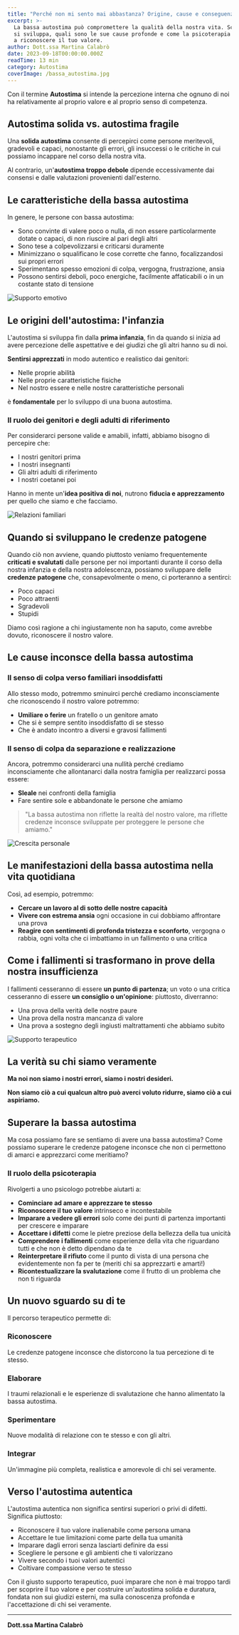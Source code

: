 ```yaml
---
title: "Perché non mi sento mai abbastanza? Origine, cause e conseguenze della bassa Autostima"
excerpt: >-
  La bassa autostima può compromettere la qualità della nostra vita. Scopri come 
  si sviluppa, quali sono le sue cause profonde e come la psicoterapia può aiutarti 
  a riconoscere il tuo valore.
author: Dott.ssa Martina Calabrò
date: 2023-09-18T00:00:00.000Z
readTime: 13 min
category: Autostima
coverImage: /bassa_autostima.jpg
---
```


Con il termine **Autostima** si intende la percezione interna che ognuno di noi ha relativamente al proprio valore e al proprio senso di competenza.

## Autostima solida vs. autostima fragile

Una **solida autostima** consente di percepirci come persone meritevoli, gradevoli e capaci, nonostante gli errori, gli insuccessi o le critiche in cui possiamo incappare nel corso della nostra vita. 

Al contrario, un'**autostima troppo debole** dipende eccessivamente dai consensi e dalle valutazioni provenienti dall'esterno.

## Le caratteristiche della bassa autostima

In genere, le persone con bassa autostima:

- Sono convinte di valere poco o nulla, di non essere particolarmente dotate o capaci, di non riuscire al pari degli altri
- Sono tese a colpevolizzarsi e criticarsi duramente
- Minimizzano o squalificano le cose corrette che fanno, focalizzandosi sui propri errori
- Sperimentano spesso emozioni di colpa, vergogna, frustrazione, ansia
- Possono sentirsi deboli, poco energiche, facilmente affaticabili o in un costante stato di tensione

![Supporto emotivo](/counseling-support-guidance-warm-colors.jpg)

## Le origini dell'autostima: l'infanzia

L'autostima si sviluppa fin dalla **prima infanzia**, fin da quando si inizia ad avere percezione delle aspettative e dei giudizi che gli altri hanno su di noi. 

**Sentirsi apprezzati** in modo autentico e realistico dai genitori:

- Nelle proprie abilità
- Nelle proprie caratteristiche fisiche
- Nel nostro essere e nelle nostre caratteristiche personali

è **fondamentale** per lo sviluppo di una buona autostima.

### Il ruolo dei genitori e degli adulti di riferimento

Per considerarci persone valide e amabili, infatti, abbiamo bisogno di percepire che:

- I nostri genitori prima
- I nostri insegnanti
- Gli altri adulti di riferimento
- I nostri coetanei poi

Hanno in mente un'**idea positiva di noi**, nutrono **fiducia e apprezzamento** per quello che siamo e che facciamo.

![Relazioni familiari](/family-relationships-connection-warmth.jpg)

## Quando si sviluppano le credenze patogene

Quando ciò non avviene, quando piuttosto veniamo frequentemente **criticati e svalutati** dalle persone per noi importanti durante il corso della nostra infanzia e della nostra adolescenza, possiamo sviluppare delle **credenze patogene** che, consapevolmente o meno, ci porteranno a sentirci:

- Poco capaci
- Poco attraenti
- Sgradevoli
- Stupidi

Diamo così ragione a chi ingiustamente non ha saputo, come avrebbe dovuto, riconoscere il nostro valore.

## Le cause inconsce della bassa autostima

### Il senso di colpa verso familiari insoddisfatti

Allo stesso modo, potremmo sminuirci perché crediamo inconsciamente che riconoscendo il nostro valore potremmo:

- **Umiliare o ferire** un fratello o un genitore amato
- Che si è sempre sentito insoddisfatto di se stesso
- Che è andato incontro a diversi e gravosi fallimenti

### Il senso di colpa da separazione e realizzazione

Ancora, potremmo considerarci una nullità perché crediamo inconsciamente che allontanarci dalla nostra famiglia per realizzarci possa essere:

- **Sleale** nei confronti della famiglia
- Fare sentire sole e abbandonate le persone che amiamo

> "La bassa autostima non riflette la realtà del nostro valore, ma riflette credenze inconsce sviluppate per proteggere le persone che amiamo."

![Crescita personale](/personal-growth-transformation-positive.jpg)

## Le manifestazioni della bassa autostima nella vita quotidiana

Così, ad esempio, potremmo:

- **Cercare un lavoro al di sotto delle nostre capacità**
- **Vivere con estrema ansia** ogni occasione in cui dobbiamo affrontare una prova
- **Reagire con sentimenti di profonda tristezza e sconforto**, vergogna o rabbia, ogni volta che ci imbattiamo in un fallimento o una critica

## Come i fallimenti si trasformano in prove della nostra insufficienza

I fallimenti cesseranno di essere **un punto di partenza**; un voto o una critica cesseranno di essere **un consiglio o un'opinione**: piuttosto, diverranno:

- Una prova della verità delle nostre paure
- Una prova della nostra mancanza di valore
- Una prova a sostegno degli ingiusti maltrattamenti che abbiamo subito

![Supporto terapeutico](/counseling-session-supportive-environment.jpg)

## La verità su chi siamo veramente

**Ma noi non siamo i nostri errori, siamo i nostri desideri.**

**Non siamo ciò a cui qualcun altro può averci voluto ridurre, siamo ciò a cui aspiriamo.**

## Superare la bassa autostima

Ma cosa possiamo fare se sentiamo di avere una bassa autostima? Come possiamo superare le credenze patogene inconsce che non ci permettono di amarci e apprezzarci come meritiamo?

### Il ruolo della psicoterapia

Rivolgerti a uno psicologo potrebbe aiutarti a:

- **Cominciare ad amare e apprezzare te stesso**
- **Riconoscere il tuo valore** intrinseco e incontestabile
- **Imparare a vedere gli errori** solo come dei punti di partenza importanti per crescere e imparare
- **Accettare i difetti** come le pietre preziose della bellezza della tua unicità
- **Comprendere i fallimenti** come esperienze della vita che riguardano tutti e che non è detto dipendano da te
- **Reinterpretare il rifiuto** come il punto di vista di una persona che evidentemente non fa per te (meriti chi sa apprezzarti e amarti!)
- **Ricontestualizzare la svalutazione** come il frutto di un problema che non ti riguarda

## Un nuovo sguardo su di te

Il percorso terapeutico permette di:

### Riconoscere
Le credenze patogene inconsce che distorcono la tua percezione di te stesso.

### Elaborare
I traumi relazionali e le esperienze di svalutazione che hanno alimentato la bassa autostima.

### Sperimentare
Nuove modalità di relazione con te stesso e con gli altri.

### Integrar
Un'immagine più completa, realistica e amorevole di chi sei veramente.

## Verso l'autostima autentica

L'autostima autentica non significa sentirsi superiori o privi di difetti. Significa piuttosto:

- Riconoscere il tuo valore inalienabile come persona umana
- Accettare le tue limitazioni come parte della tua umanità
- Imparare dagli errori senza lasciarti definire da essi
- Scegliere le persone e gli ambienti che ti valorizzano
- Vivere secondo i tuoi valori autentici
- Coltivare compassione verso te stesso

Con il giusto supporto terapeutico, puoi imparare che non è mai troppo tardi per scoprire il tuo valore e per costruire un'autostima solida e duratura, fondata non sui giudizi esterni, ma sulla conoscenza profonda e l'accettazione di chi sei veramente.

---

**Dott.ssa Martina Calabrò**